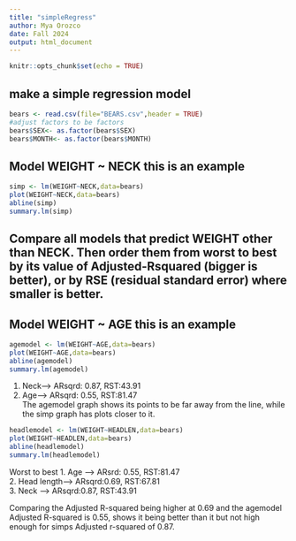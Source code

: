 ```yaml
---
title: "simpleRegress"
author: Mya Orozco
date: Fall 2024
output: html_document
---
```


```r
knitr::opts_chunk$set(echo = TRUE)
```

## make a simple regression model

```r
bears <- read.csv(file="BEARS.csv",header = TRUE)
#adjust factors to be factors
bears$SEX<- as.factor(bears$SEX)
bears$MONTH<- as.factor(bears$MONTH)
```

## Model WEIGHT ~ NECK  this is an example  

```r
simp <- lm(WEIGHT~NECK,data=bears)
plot(WEIGHT~NECK,data=bears)
abline(simp)
summary.lm(simp)
```


## Compare all models that predict WEIGHT other than NECK. Then order them from worst to best by its value of Adjusted-Rsquared (bigger is better), or by RSE (residual standard error) where smaller is better. 

## Model WEIGHT ~ AGE  this is an example  
 
```r
agemodel <- lm(WEIGHT~AGE,data=bears)
plot(WEIGHT~AGE,data=bears)
abline(agemodel)
summary.lm(agemodel)
```

1. Neck-->  ARsqrd: 0.87,  RST:43.91  
2. Age-->    ARsqrd: 0.55,  RST:81.47  
The agemodel graph shows its points to be far away from the line, while the simp graph has plots closer to it.

```r
headlemodel <- lm(WEIGHT~HEADLEN,data=bears)
plot(WEIGHT~HEADLEN,data=bears)
abline(headlemodel)
summary.lm(headlemodel)
```

Worst to best
1. Age        -->   ARsrd: 0.55,        RST:81.47  
2. Head length-->    ARsqrd:0.69,        RST:67.81  
3. Neck       -->       ARsqrd:0.87,       RST:43.91  

Comparing the Adjusted R-squared being higher at 0.69 and the agemodel Adjusted R-squared is 0.55, shows it being better than it but not high enough for simps Adjusted r-squared of 0.87.




